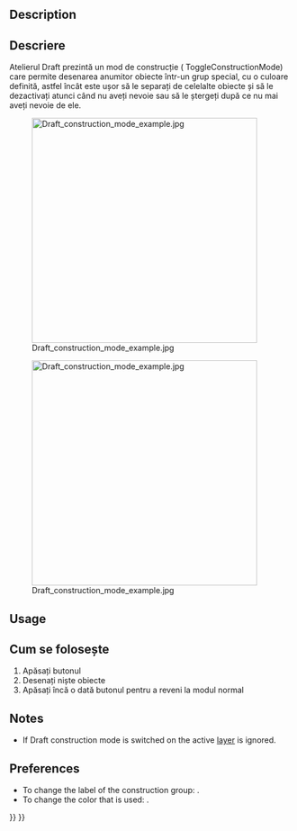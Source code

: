 <languages/>

{{Docnav
|[[Draft_SetStyle|SetStyle]]
|[[Draft_AutoGroup|AutoGroup]]
|[[Draft_Workbench|Draft]]
|IconL=Draft_SetStyle.svg
|IconR=
|IconC=Workbench_Draft.svg
}}

<div class="mw-translate-fuzzy">
{{GuiCommand|Name=Draft ToggleConstructionMode|Workbenches=[[Draft_Workbench|Draft]], [[Arch_Workbench|Arch]]|MenuLocation=Draft → Utilities → Toggle construction mode|SeeAlso=[[Draft_AddConstruction]]}}
</div>

==Description== 

<div class="mw-translate-fuzzy">
==Descriere==
Atelierul Draft prezintă un mod de construcție ( ToggleConstructionMode) care permite desenarea anumitor obiecte într-un grup special, cu o culoare definită, astfel încât este ușor să le separați de celelalte obiecte și să le dezactivați atunci când nu aveți nevoie sau să le ștergeți după ce nu mai aveți nevoie de ele.
</div>

[[Image:Draft construction mode example.jpg|400px]]
<div class="mw-translate-fuzzy">
[[Image:Draft construction mode example.jpg|400px]]
</div>

==Usage== 

<div class="mw-translate-fuzzy">
==Cum se folosește==
# Apăsați butonul  {{KEY|[[Image:Draft ToggleConstructionMode.png|16px]] [[Draft ToggleConstructionMode|Toggle construction mode]]}}
# Desenați niște obiecte
# Apăsați încă o dată butonul {{KEY|[[Image:Draft ToggleConstructionMode.png|16px]] [[Draft ToggleConstructionMode|Toggle construction mode]]}}pentru a reveni la modul normal
</div>

==Notes==

* If Draft construction mode is switched on the active [[Draft_Layer|layer]] is ignored.

==Preferences==

* To change the label of the construction group: {{MenuCommand|Edit → Preferences... → Draft → General → Construction group label}}.
* To change the color that is used: {{MenuCommand|Edit → Preferences... → Draft → General → Construction geometry color}}.


{{Docnav
|[[Draft_SetStyle|SetStyle]]
|[[Draft_AutoGroup|AutoGroup]]
|[[Draft_Workbench|Draft]]
|IconL=Draft_SetStyle.svg
|IconR=
|IconC=Workbench_Draft.svg
}}

{{Draft Tools navi{{#translation:}}}}
{{Userdocnavi{{#translation:}}}}